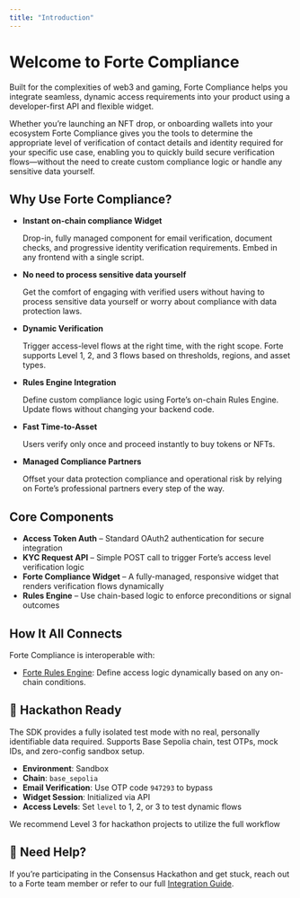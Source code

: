 ```yaml
---
title: "Introduction"
---
```


# Welcome to Forte Compliance

Built for the complexities of web3 and gaming, Forte Compliance helps you integrate seamless, dynamic access requirements into your product using a developer-first API and flexible widget.

Whether you’re launching an NFT drop, or onboarding wallets into your ecosystem Forte Compliance gives you the tools to determine the appropriate level of verification of contact details and identity required for your specific use case, enabling you to quickly build secure verification flows—without the need to create custom compliance logic or handle any sensitive data yourself.

## Why Use Forte Compliance?

- <Icon icon="rocket-launch" />**Instant on-chain compliance Widget** 

  Drop-in, fully managed component for email verification, document checks, and progressive identity verification requirements. Embed in any frontend with a single script.
- <Icon icon="shield-check" />**No need to process sensitive data yourself** 

  Get the comfort of engaging with verified users without having to process sensitive data yourself or worry about compliance with data protection laws.
- <Icon icon="badge-check" />**Dynamic Verification** 

  Trigger access-level flows at the right time, with the right scope. Forte supports Level 1, 2, and 3 flows based on thresholds, regions, and asset types.
- <Icon icon="brain-circuit" />**Rules Engine Integration** 

  Define custom compliance logic using Forte’s on-chain Rules Engine. Update flows without changing your backend code.
- <Icon icon="timer" /> **Fast Time-to-Asset**

  Users verify only once and proceed instantly to buy tokens or NFTs.
- <Icon icon="handshake" /> **Managed Compliance Partners**

  Offset your data protection compliance and operational risk by relying on Forte’s professional partners every step of the way.

## Core Components

- **Access Token Auth** – Standard OAuth2 authentication for secure integration
- **KYC Request API** – Simple POST call to trigger Forte’s access level verification logic
- **Forte Compliance Widget** – A fully-managed, responsive widget that renders verification flows dynamically
- **Rules Engine** – Use chain-based logic to enforce preconditions or signal outcomes

## How It All Connects

Forte Compliance is interoperable with:

- [Forte Rules Engine](/KYC_levels_guide): Define access logic dynamically based on any on-chain conditions.

## 🧪 **Hackathon Ready**

The SDK provides a fully isolated test mode with no real, personally identifiable data required. Supports Base Sepolia chain, test OTPs, mock IDs, and zero-config sandbox setup.

- **Environment**: Sandbox
- **Chain**: `base_sepolia`
- **Email Verification**: Use OTP code `947293` to bypass
- **Widget Session**: Initialized via API
- **Access Levels**: Set `level` to 1, 2, or 3 to test dynamic flows

<Tip>
  We recommend Level 3 for hackathon projects to utilize the full workflow
</Tip>

## 🙌 Need Help?

If you’re participating in the Consensus Hackathon and get stuck, reach out to a Forte team member or refer to our full [Integration Guide](/overview).